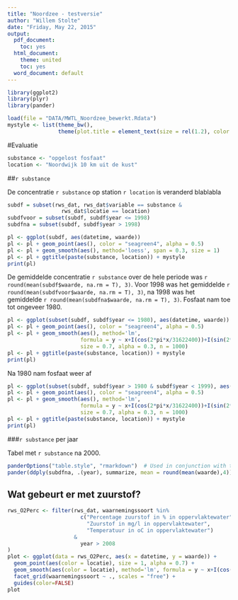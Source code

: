```yaml
---
title: "Noordzee - testversie"
author: "Willem Stolte"
date: "Friday, May 22, 2015"
output:
  pdf_document:
    toc: yes
  html_document:
    theme: united
    toc: yes
  word_document: default
---
```


```r
library(ggplot2)
library(plyr)
library(pander)
```

```r
load(file = "DATA/MWTL_Noordzee_bewerkt.Rdata")
mystyle <- list(theme_bw(), 
                theme(plot.title = element_text(size = rel(1.2), color = "purple")))
```



#Evaluatie

```r
substance <- "opgelost fosfaat"
location <- "Noordwijk 10 km uit de kust"
```
##`r substance`

De concentratie `r substance` op station `r location` is veranderd blablabla

```r
subdf = subset(rws_dat, rws_dat$variable == substance &
                 rws_dat$locatie == location)
subdfvoor = subset(subdf, subdf$year <= 1998)
subdfna = subset(subdf, subdf$year > 1998)

pl <- ggplot(subdf, aes(datetime, waarde))
pl <- pl + geom_point(aes(), color = "seagreen4", alpha = 0.5)
pl <- pl + geom_smooth(aes(), method='loess', span = 0.3, size = 1)
pl <- pl + ggtitle(paste(substance, location)) + mystyle
print(pl)
```

De gemiddelde concentratie `r substance` over de hele periode was `r round(mean(subdf$waarde, na.rm = T), 3)`. Voor 1998 was het gemiddelde `r round(mean(subdfvoor$waarde, na.rm = T), 3)`, na 1998 was het gemiddelde `r round(mean(subdfna$waarde, na.rm = T), 3)`. Fosfaat nam toe tot ongeveer 1980.
```r
pl <- ggplot(subset(subdf, subdf$year <= 1980), aes(datetime, waarde))
pl <- pl + geom_point(aes(), color = "seagreen4", alpha = 0.5)
pl <- pl + geom_smooth(aes(), method='lm', 
                       formula = y ~ x+I(cos(2*pi*x/31622400))+I(sin(2*pi*x/31622400)), 
                       size = 0.7, alpha = 0.3, n = 1000)
pl <- pl + ggtitle(paste(substance, location)) + mystyle
print(pl)
```

Na 1980 nam fosfaat weer af

```r
pl <- ggplot(subset(subdf, subdf$year > 1980 & subdf$year < 1999), aes(datetime, waarde))
pl <- pl + geom_point(aes(), color = "seagreen4", alpha = 0.5)
pl <- pl + geom_smooth(aes(), method='lm', 
                       formula = y ~ x+I(cos(2*pi*x/31622400))+I(sin(2*pi*x/31622400)), 
                       size = 0.7, alpha = 0.3, n = 1000)
pl <- pl + ggtitle(paste(substance, location)) + mystyle
print(pl)
```


###`r substance` per jaar

Tabel met `r substance` na 2000. 
```r
panderOptions("table.style", "rmarkdown")  # Used in conjunction with the chunk setting results='asis'
pander(ddply(subdfna, .(year), summarize, mean = round(mean(waarde),4)))
```


## Wat gebeurt er met zuurstof? 

```r
rws_O2Perc <- filter(rws_dat, waarnemingssoort %in% 
                       c("Percentage zuurstof in % in oppervlaktewater",
                         "Zuurstof in mg/l in oppervlaktewater", 
                         "Temperatuur in oC in oppervlaktewater")
                     &
                       year > 2008
)
plot <- ggplot(data = rws_O2Perc, aes(x = datetime, y = waarde)) + 
  geom_point(aes(color = locatie), size = 1, alpha = 0.7) + 
  geom_smooth(aes(color = locatie), method='lm', formula = y ~ x+I(cos(2*pi*x/31622400))+I(sin(2*pi*x/31622400))) +
  facet_grid(waarnemingssoort ~ ., scales = "free") +
  guides(color=FALSE)
plot
```

